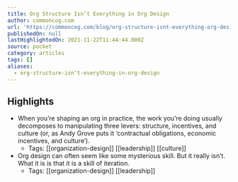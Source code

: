 ```yaml
---
title: Org Structure Isn’t Everything in Org Design
author: commoncog.com
url: 'https://commoncog.com/blog/org-structure-isnt-everything-org-design/'
publishedOn: null
lastHighlightedOn: 2021-11-22T11:44:44.000Z
source: pocket
category: articles
tags: []
aliases:
  - org-structure-isn’t-everything-in-org-design
---
```

## Highlights
- When you’re shaping an org in practice, the work you’re doing usually decomposes to manipulating three levers: structure, incentives, and culture (or, as Andy Grove puts it ‘contractual obligations, economic incentives, and culture’).
    - Tags: [[organization-design]] [[leadership]] [[culture]] 
- Org design can often seem like some mysterious skill. But it really isn’t. What it is is that it is a skill of iteration.
    - Tags: [[organization-design]] [[leadership]]
